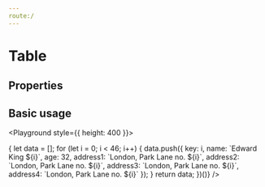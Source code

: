 ```yaml
---
route:/
---
```



# Table

## Properties

<Props of={Table} />

## Basic usage

<Playground style={{ height: 400 }}>
  
  <Table
    rowKey="key"
    columns={[
      {
        title: "Name",
        dataIndex: "name",
        width: 200
      },
      {
        title: "Age",
        dataIndex: "age",
        width: 200
      },
      {
        title: "Address",
        children: [
          {
            title: "公司地址",
            dataIndex: "address1",
            width: 200
          },
          {
            title: "家庭地址",
            dataIndex: "address2",
            width: 200,
            children: [
              {
                title: "家庭地址1",
                dataIndex: "address3",
                width: 200
              },
              {
                title: "家庭地址2",
                dataIndex: "address4",
                width: 200
              }
            ]
          }
        ]
      }
    ]}
    dataSource={(() => {
      let data = [];
      for (let i = 0; i < 46; i++) {
        data.push({
          key: i,
          name: `Edward King ${i}`,
          age: 32,
          address1: `London, Park Lane no. ${i}`,
          address2: `London, Park Lane no. ${i}`,
          address3: `London, Park Lane no. ${i}`,
          address4: `London, Park Lane no. ${i}`
        });
      }
      return data;
    })()}
  />
</Playground>
